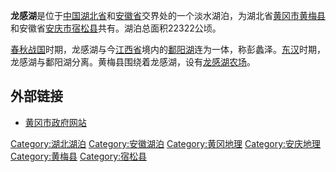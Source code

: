 {{Infobox Settlement
| name = 龙感湖
| image_skyline = 
| imagesize = 
| image_caption = 
| image_flag = 
| image_shield = 
| pushpin_map = China
| pushpin_label_position = bottom
| subdivision_type = 国家
| subdivision_name = {{CHN}}
| subdivision_type1 = [[中华人民共和国行政区划|省]]
| subdivision_name1 = [[湖北省|湖北省]]-[[安徽省|安徽省]]
| subdivision_type2 = [[地级市|市]]
| subdivision_name2 =  [[黄冈市|黄冈市]]-[[安庆市|安庆市]]
| subdivision_type3 = [[县|县]]
| subdivision_name3 = [[黄梅县|黄梅县]]-[[宿松县|宿松县]]
| elevation_m = 
| elevation_ft = 
| area_total_km2 = 
| population_as_of = 
| population_total = 
| population_density_km2 = 
| timezone = 
| utc_offset = 
| timezone_DST = 
| utc_offset_DST = 
| latd = 29
| latm = 56
| lats = 
| latNS = N
| longd = 116
| longm = 09
| longs = 
| longEW = E
| website =  
}}
'''龙感湖'''是位于[[中国|中国]][[湖北省|湖北省]]和[[安徽省|安徽省]]交界处的一个淡水湖泊，为湖北省[[黄冈市|黄冈市]][[黄梅县|黄梅县]]和安徽省[[安庆市|安庆市]][[宿松县|宿松县]]共有。湖泊总面积22322公顷。

[[春秋战国|春秋战国]]时期，龙感湖与今[[江西省|江西省]]境内的[[鄱阳湖|鄱阳湖]]连为一体，称彭蠡泽。[[东汉|东汉]]时期，龙感湖与鄱阳湖分离。黄梅县围绕着龙感湖，设有[[龙感湖农场|龙感湖农场]]。

==外部链接==
*[http://www.hg.gov.cn 黄冈市政府网站] {{Wayback|url=http://www.hg.gov.cn/ |date=20151103151719 }}{{zh-cn}}

{{Anhui-stub}}
{{Hubei-stub}}

[[Category:湖北湖泊|Category:湖北湖泊]]
[[Category:安徽湖泊|Category:安徽湖泊]]
[[Category:黄冈地理|Category:黄冈地理]]
[[Category:安庆地理|Category:安庆地理]]
[[Category:黄梅县|Category:黄梅县]]
[[Category:宿松县|Category:宿松县]]